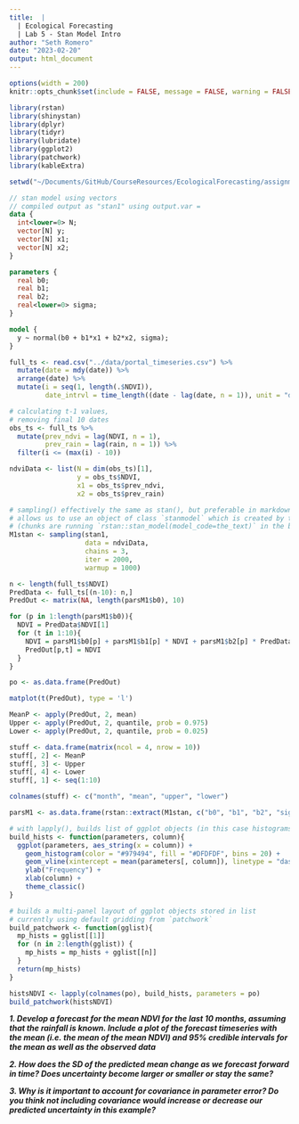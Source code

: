 ```yaml
---
title:  |
  | Ecological Forecasting
  | Lab 5 - Stan Model Intro
author: "Seth Romero"
date: "2023-02-20"
output: html_document
---
```


```r
options(width = 200)
knitr::opts_chunk$set(include = FALSE, message = FALSE, warning = FALSE, fig.height = 6, fig.width = 10)
```

```r
library(rstan)
library(shinystan)
library(dplyr)
library(tidyr)
library(lubridate)
library(ggplot2)
library(patchwork)
library(kableExtra)

setwd("~/Documents/GitHub/CourseResources/EcologicalForecasting/assignments/")
```

```stan
// stan model using vectors
// compiled output as "stan1" using output.var =
data {
  int<lower=0> N;
  vector[N] y;
  vector[N] x1;
  vector[N] x2;
}

parameters {
  real b0;
  real b1;
  real b2;
  real<lower=0> sigma;
}

model {
  y ~ normal(b0 + b1*x1 + b2*x2, sigma);
}
```

```r
full_ts <- read.csv("../data/portal_timeseries.csv") %>%
  mutate(date = mdy(date)) %>%
  arrange(date) %>%
  mutate(i = seq(1, length(.$NDVI)), 
         date_intrvl = time_length((date - lag(date, n = 1)), unit = "days"))

# calculating t-1 values,
# removing final 10 dates
obs_ts <- full_ts %>% 
  mutate(prev_ndvi = lag(NDVI, n = 1),
         prev_rain = lag(rain, n = 1)) %>%
  filter(i <= (max(i) - 10))

ndviData <- list(N = dim(obs_ts)[1], 
                 y = obs_ts$NDVI, 
                 x1 = obs_ts$prev_ndvi, 
                 x2 = obs_ts$prev_rain)

# sampling() effectively the same as stan(), but preferable in markdown workflow
# allows us to use an object of class `stanmodel` which is created by the {stan} chunks
# (chunks are running `rstan::stan_model(model_code=the_text)` in the background)
M1stan <- sampling(stan1,
                   data = ndviData,
                   chains = 3,
                   iter = 2000,
                   warmup = 1000)
```

```r
n <- length(full_ts$NDVI)
PredData <- full_ts[(n-10): n,]
PredOut <- matrix(NA, length(parsM1$b0), 10)

for (p in 1:length(parsM1$b0)){
  NDVI = PredData$NDVI[1]
  for (t in 1:10){
    NDVI = parsM1$b0[p] + parsM1$b1[p] * NDVI + parsM1$b2[p] * PredData$rain[t]
    PredOut[p,t] = NDVI
  }
}

po <- as.data.frame(PredOut)

matplot(t(PredOut), type = 'l')

MeanP <- apply(PredOut, 2, mean)
Upper <- apply(PredOut, 2, quantile, prob = 0.975)
Lower <- apply(PredOut, 2, quantile, prob = 0.025)

stuff <- data.frame(matrix(ncol = 4, nrow = 10))
stuff[, 2] <- MeanP
stuff[, 3] <- Upper
stuff[, 4] <- Lower
stuff[, 1] <- seq(1:10)

colnames(stuff) <- c("month", "mean", "upper", "lower")
```

```r
parsM1 <- as.data.frame(rstan::extract(M1stan, c("b0", "b1", "b2", "sigma")))

# with lapply(), builds list of ggplot objects (in this case histograms)
build_hists <- function(parameters, column){
  ggplot(parameters, aes_string(x = column)) +
    geom_histogram(color = "#979494", fill = "#DFDFDF", bins = 20) +
    geom_vline(xintercept = mean(parameters[, column]), linetype = "dashed", linewidth = 0.75, color = "#273485") +
    ylab("Frequency") +
    xlab(column) +
    theme_classic()
}

# builds a multi-panel layout of ggplot objects stored in list
# currently using default gridding from `patchwork`
build_patchwork <- function(gglist){
  mp_hists = gglist[[1]]
  for (n in 2:length(gglist)) {
    mp_hists = mp_hists + gglist[[n]]
  }
  return(mp_hists)
}
```

```r
histsNDVI <- lapply(colnames(po), build_hists, parameters = po)
build_patchwork(histsNDVI)

```


***1. Develop a forecast for the mean NDVI for the last 10 months, assuming that the rainfall is known. Include a plot of the forecast timeseries with the mean (i.e. the mean of the mean NDVI) and 95% credible intervals for the mean as well as the observed data***

***2. How does the SD of the predicted mean change as we forecast forward in time? Does uncertainty become larger or smaller or stay the same?***

***3. Why is it important to account for covariance in parameter error? Do you think not including covariance would increase or decrease our predicted uncertainty in this example?***
